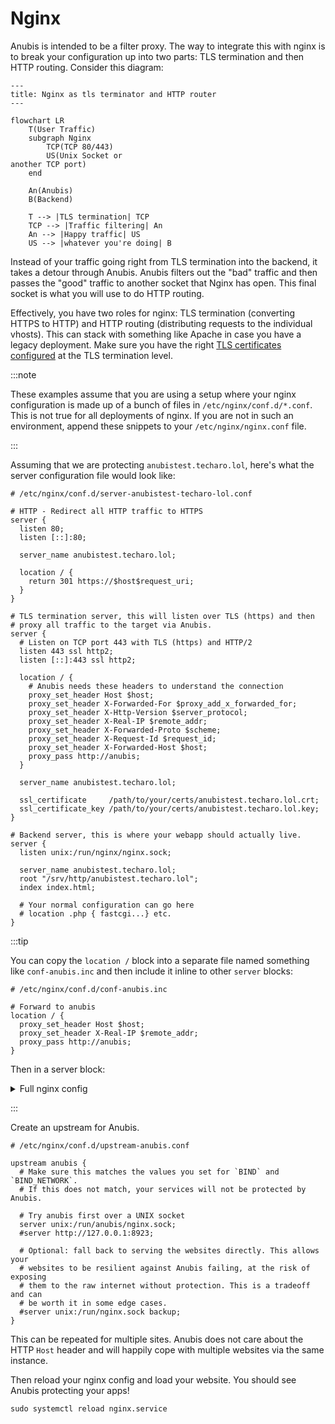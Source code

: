 # Nginx

Anubis is intended to be a filter proxy. The way to integrate this with nginx is to break your configuration up into two parts: TLS termination and then HTTP routing. Consider this diagram:

```mermaid
---
title: Nginx as tls terminator and HTTP router
---

flowchart LR
    T(User Traffic)
    subgraph Nginx
        TCP(TCP 80/443)
        US(Unix Socket or
another TCP port)
    end

    An(Anubis)
    B(Backend)

    T --> |TLS termination| TCP
    TCP --> |Traffic filtering| An
    An --> |Happy traffic| US
    US --> |whatever you're doing| B
```

Instead of your traffic going right from TLS termination into the backend, it takes a detour through Anubis. Anubis filters out the "bad" traffic and then passes the "good" traffic to another socket that Nginx has open. This final socket is what you will use to do HTTP routing.

Effectively, you have two roles for nginx: TLS termination (converting HTTPS to HTTP) and HTTP routing (distributing requests to the individual vhosts). This can stack with something like Apache in case you have a legacy deployment. Make sure you have the right [TLS certificates configured](https://code.kuederle.com/letsencrypt/) at the TLS termination level.

:::note

These examples assume that you are using a setup where your nginx configuration is made up of a bunch of files in `/etc/nginx/conf.d/*.conf`. This is not true for all deployments of nginx. If you are not in such an environment, append these snippets to your `/etc/nginx/nginx.conf` file.

:::

Assuming that we are protecting `anubistest.techaro.lol`, here's what the server configuration file would look like:

```nginx
# /etc/nginx/conf.d/server-anubistest-techaro-lol.conf

# HTTP - Redirect all HTTP traffic to HTTPS
server {
  listen 80;
  listen [::]:80;

  server_name anubistest.techaro.lol;

  location / {
    return 301 https://$host$request_uri;
  }
}

# TLS termination server, this will listen over TLS (https) and then
# proxy all traffic to the target via Anubis.
server {
  # Listen on TCP port 443 with TLS (https) and HTTP/2
  listen 443 ssl http2;
  listen [::]:443 ssl http2;

  location / {
    # Anubis needs these headers to understand the connection
    proxy_set_header Host $host;
    proxy_set_header X-Forwarded-For $proxy_add_x_forwarded_for;
    proxy_set_header X-Http-Version $server_protocol;
    proxy_set_header X-Real-IP $remote_addr;
    proxy_set_header X-Forwarded-Proto $scheme;
    proxy_set_header X-Request-Id $request_id;
    proxy_set_header X-Forwarded-Host $host;
    proxy_pass http://anubis;
  }

  server_name anubistest.techaro.lol;

  ssl_certificate     /path/to/your/certs/anubistest.techaro.lol.crt;
  ssl_certificate_key /path/to/your/certs/anubistest.techaro.lol.key;
}

# Backend server, this is where your webapp should actually live.
server {
  listen unix:/run/nginx/nginx.sock;

  server_name anubistest.techaro.lol;
  root "/srv/http/anubistest.techaro.lol";
  index index.html;

  # Your normal configuration can go here
  # location .php { fastcgi...} etc.
}
```

:::tip

You can copy the `location /` block into a separate file named something like `conf-anubis.inc` and then include it inline to other `server` blocks:

```nginx
# /etc/nginx/conf.d/conf-anubis.inc

# Forward to anubis
location / {
  proxy_set_header Host $host;
  proxy_set_header X-Real-IP $remote_addr;
  proxy_pass http://anubis;
}
```

Then in a server block:

<details>
<summary>Full nginx config</summary>

```nginx
# /etc/nginx/conf.d/server-mimi-techaro-lol.conf

server {
  # Listen on 443 with SSL
  listen 443 ssl http2;
  listen [::]:443 ssl http2;

  # Slipstream via Anubis
  include "conf-anubis.inc";

  server_name mimi.techaro.lol;

  ssl_certificate     /path/to/your/certs/mimi.techaro.lol.crt;
  ssl_certificate_key /path/to/your/certs/mimi.techaro.lol.key;
}

server {
  listen unix:/run/nginx/nginx.sock;

  server_name mimi.techaro.lol;
  root "/srv/http/mimi.techaro.lol";
  index index.html;

  # Your normal configuration can go here
  # location .php { fastcgi...} etc.
}
```

</details>

:::

Create an upstream for Anubis.

```nginx
# /etc/nginx/conf.d/upstream-anubis.conf

upstream anubis {
  # Make sure this matches the values you set for `BIND` and `BIND_NETWORK`.
  # If this does not match, your services will not be protected by Anubis.

  # Try anubis first over a UNIX socket
  server unix:/run/anubis/nginx.sock;
  #server http://127.0.0.1:8923;

  # Optional: fall back to serving the websites directly. This allows your
  # websites to be resilient against Anubis failing, at the risk of exposing
  # them to the raw internet without protection. This is a tradeoff and can
  # be worth it in some edge cases.
  #server unix:/run/nginx.sock backup;
}
```

This can be repeated for multiple sites. Anubis does not care about the HTTP `Host` header and will happily cope with multiple websites via the same instance.

Then reload your nginx config and load your website. You should see Anubis protecting your apps!

```text
sudo systemctl reload nginx.service
```
